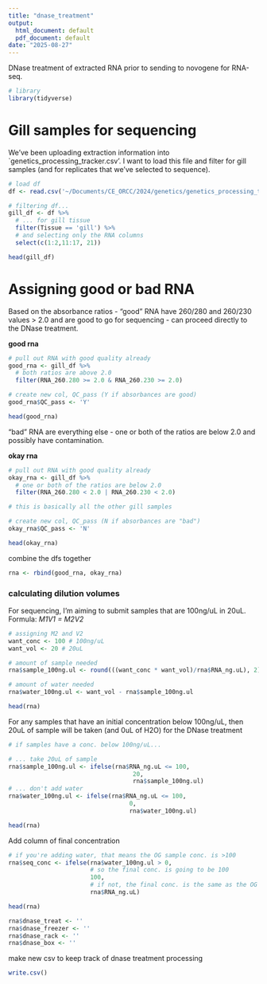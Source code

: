 ```yaml
---
title: "dnase_treatment"
output:
  html_document: default
  pdf_document: default
date: "2025-08-27"
---
```


DNase treatment of extracted RNA prior to sending to novogene for RNA-seq.

```r
# library
library(tidyverse)
```

# Gill samples for sequencing

We've been uploading extraction information into `genetics_processing_tracker.csv'. I want to load this file and filter for gill samples (and for replicates that we've selected to sequence).

```r
# load df
df <- read.csv('~/Documents/CE_ORCC/2024/genetics/genetics_processing_tracker.csv')

# filtering df...
gill_df <- df %>%
  # ... for gill tissue
  filter(Tissue == 'gill') %>%
  # and selecting only the RNA columns 
  select(c(1:2,11:17, 21))

head(gill_df)
```

# Assigning good or bad RNA
Based on the absorbance ratios - "good" RNA have 260/280 and 260/230 values > 2.0 and are good to go for sequencing - can proceed directly to the DNase treatment. 

**good rna**
```r

# pull out RNA with good quality already
good_rna <- gill_df %>%
  # both ratios are above 2.0
  filter(RNA_260.280 >= 2.0 & RNA_260.230 >= 2.0) 

# create new col, QC_pass (Y if absorbances are good)
good_rna$QC_pass <- 'Y'

head(good_rna)
```
"bad" RNA are everything else - one or both of the ratios are below 2.0 and possibly have contamination.

**okay rna**
```r
# pull out RNA with good quality already
okay_rna <- gill_df %>%
  # one or both of the ratios are below 2.0
  filter(RNA_260.280 < 2.0 | RNA_260.230 < 2.0) 

# this is basically all the other gill samples

# create new col, QC_pass (N if absorbances are "bad")
okay_rna$QC_pass <- 'N'

head(okay_rna)
```

combine the dfs together

```r
rna <- rbind(good_rna, okay_rna)
```


### calculating dilution volumes
For sequencing, I'm aiming to submit samples that are 100ng/uL in 20uL. 
  Formula: *M1V1 = M2V2*

```r

# assigning M2 and V2
want_conc <- 100 # 100ng/uL
want_vol <- 20 # 20uL

# amount of sample needed
rna$sample_100ng.ul <- round(((want_conc * want_vol)/rna$RNA_ng.uL), 2)

# amount of water needed
rna$water_100ng.ul <- want_vol - rna$sample_100ng.ul

head(rna)
```

For any samples that have an initial concentration below 100ng/uL, then 20uL of sample will be taken (and 0uL of H2O) for the DNase treatment

```r
# if samples have a conc. below 100ng/uL...

# ... take 20uL of sample
rna$sample_100ng.ul <- ifelse(rna$RNA_ng.uL <= 100,
                                   20,
                                   rna$sample_100ng.ul)
# ... don't add water
rna$water_100ng.ul <- ifelse(rna$RNA_ng.uL <= 100,
                                  0,
                                  rna$water_100ng.ul)

head(rna)

```

Add column of final concentration

```r
# if you're adding water, that means the OG sample conc. is >100
rna$seq_conc <- ifelse(rna$water_100ng.ul > 0,
                       # so the final conc. is going to be 100
                       100,
                       # if not, the final conc. is the same as the OG 
                       rna$RNA_ng.uL)

head(rna)
```


```r
rna$dnase_treat <- ''
rna$dnase_freezer <- ''
rna$dnase_rack <- ''
rna$dnase_box <- ''
```

make new csv to keep track of dnase treatment processing
```r
write.csv()
```





